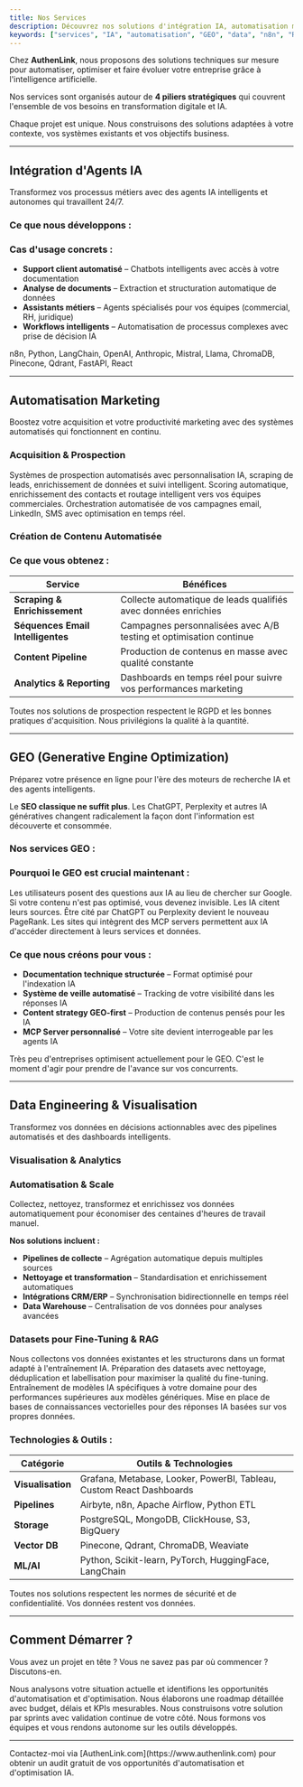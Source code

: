 ```yaml
---
title: Nos Services
description: Découvrez nos solutions d'intégration IA, automatisation marketing, GEO et data engineering pour transformer votre entreprise.
keywords: ["services", "IA", "automatisation", "GEO", "data", "n8n", "RAG", "fine tuning", "cold email"]
---
```


Chez **AuthenLink**, nous proposons des solutions techniques sur mesure pour automatiser, optimiser et faire évoluer votre entreprise grâce à l'intelligence artificielle.

Nos services sont organisés autour de **4 piliers stratégiques** qui couvrent l'ensemble de vos besoins en transformation digitale et IA.

<Note type="success" title="Approche Sur Mesure">
  Chaque projet est unique. Nous construisons des solutions adaptées à votre contexte, vos systèmes existants et vos objectifs business.
</Note>

---

## Intégration d'Agents IA

Transformez vos processus métiers avec des agents IA intelligents et autonomes qui travaillent 24/7.

### Ce que nous développons :

<CardGrid>
  <Card
    title="Agents n8n"
    description="Workflows automatisés no-code/low-code connectés à vos outils existants (CRM, ERP, APIs)."
    href="#integration-agents-ia"
  />
  <Card
    title="Agents Python Personnalisés"
    description="Scripts et applications sur mesure pour des tâches complexes et du traitement de données avancé."
    href="#integration-agents-ia"
  />
  <Card
    title="RAG (Retrieval-Augmented Generation)"
    description="Systèmes de réponse intelligente basés sur vos propres documents et bases de connaissances."
    href="#integration-agents-ia"
  />
  <Card
    title="Fine-Tuning de Modèles"
    description="Adaptation de modèles IA open source à vos cas d'usage spécifiques pour des performances optimales."
    href="#integration-agents-ia"
  />
</CardGrid>

### Cas d'usage concrets :

- **Support client automatisé** – Chatbots intelligents avec accès à votre documentation
- **Analyse de documents** – Extraction et structuration automatique de données
- **Assistants métiers** – Agents spécialisés pour vos équipes (commercial, RH, juridique)
- **Workflows intelligents** – Automatisation de processus complexes avec prise de décision IA

<Note type="note" title="Technologies utilisées">
  n8n, Python, LangChain, OpenAI, Anthropic, Mistral, Llama, ChromaDB, Pinecone, Qdrant, FastAPI, React
</Note>

---

## Automatisation Marketing

Boostez votre acquisition et votre productivité marketing avec des systèmes automatisés qui fonctionnent en continu.

### Acquisition & Prospection

<Step>
  <StepItem title="Cold Email à Grande Échelle">
    Systèmes de prospection automatisés avec personnalisation IA, scraping de leads, enrichissement de données et suivi intelligent.
  </StepItem>

  <StepItem title="Qualification de Leads">
    Scoring automatique, enrichissement des contacts et routage intelligent vers vos équipes commerciales.
  </StepItem>

  <StepItem title="Campagnes Multi-Canaux">
    Orchestration automatisée de vos campagnes email, LinkedIn, SMS avec optimisation en temps réel.
  </StepItem>
</Step>

### Création de Contenu Automatisée

<CardGrid>
  <Card
    title="Génération de Contenus"
    description="Production automatique d'articles, posts réseaux sociaux, newsletters avec votre ton et votre style."
  />
  <Card
    title="Optimisation SEO/GEO"
    description="Contenus optimisés pour les moteurs de recherche classiques et les IA de nouvelle génération."
  />
  <Card
    title="Programmation & Distribution"
    description="Planification intelligente et publication automatique sur tous vos canaux."
  />
</CardGrid>

### Ce que vous obtenez :

| Service                          | Bénéfices                                                                   |
| -------------------------------- | --------------------------------------------------------------------------- |
| **Scraping & Enrichissement**    | Collecte automatique de leads qualifiés avec données enrichies              |
| **Séquences Email Intelligentes**| Campagnes personnalisées avec A/B testing et optimisation continue          |
| **Content Pipeline**             | Production de contenus en masse avec qualité constante                      |
| **Analytics & Reporting**        | Dashboards en temps réel pour suivre vos performances marketing             |

<Note type="warning" title="Conformité & Éthique">
  Toutes nos solutions de prospection respectent le RGPD et les bonnes pratiques d'acquisition. Nous privilégions la qualité à la quantité.
</Note>

---

## GEO (Generative Engine Optimization)

Préparez votre présence en ligne pour l'ère des moteurs de recherche IA et des agents intelligents.

Le **SEO classique ne suffit plus**. Les ChatGPT, Perplexity et autres IA génératives changent radicalement la façon dont l'information est découverte et consommée.

### Nos services GEO :

<CardGrid>
  <Card
    title="Veille Concurrentielle IA"
    description="Monitoring automatisé de votre visibilité dans les réponses des IA et analyse de vos concurrents."
  />
  <Card
    title="Documentation Officielle Optimisée"
    description="Création de votre knowledge base structurée pour être facilement indexée et citée par les IA."
  />
  <Card
    title="Optimisation SEO & GEO"
    description="Double optimisation pour les moteurs classiques (Google) et les moteurs IA (Perplexity, ChatGPT)."
  />
  <Card
    title="Intégration MCP"
    description="Connexion de votre site aux protocoles IA (Model Context Protocol) pour interaction directe avec les agents."
  />
</CardGrid>

### Pourquoi le GEO est crucial maintenant :

<Step>
  <StepItem title="Changement de Paradigme">
    Les utilisateurs posent des questions aux IA au lieu de chercher sur Google. Si votre contenu n'est pas optimisé, vous devenez invisible.
  </StepItem>

  <StepItem title="Autorité & Citation">
    Les IA citent leurs sources. Être cité par ChatGPT ou Perplexity devient le nouveau PageRank.
  </StepItem>

  <StepItem title="Interactivité IA">
    Les sites qui intègrent des MCP servers permettent aux IA d'accéder directement à leurs services et données.
  </StepItem>
</Step>

### Ce que nous créons pour vous :

- **Documentation technique structurée** – Format optimisé pour l'indexation IA
- **Système de veille automatisé** – Tracking de votre visibilité dans les réponses IA
- **Content strategy GEO-first** – Production de contenus pensés pour les IA
- **MCP Server personnalisé** – Votre site devient interrogeable par les agents IA

<Note type="success" title="Avantage Compétitif">
  Très peu d'entreprises optimisent actuellement pour le GEO. C'est le moment d'agir pour prendre de l'avance sur vos concurrents.
</Note>

---

## Data Engineering & Visualisation

Transformez vos données en décisions actionnables avec des pipelines automatisés et des dashboards intelligents.

### Visualisation & Analytics

<CardGrid>
  <Card
    title="Dashboards Personnalisés"
    description="Interfaces visuelles pour suivre vos KPIs en temps réel avec des insights automatiques."
  />
  <Card
    title="Reporting Automatisé"
    description="Génération automatique de rapports et envoi programmé à vos équipes."
  />
  <Card
    title="Data Storytelling"
    description="Transformation de vos données en récits visuels compréhensibles pour tous."
  />
</CardGrid>

### Automatisation & Scale

Collectez, nettoyez, transformez et enrichissez vos données automatiquement pour économiser des centaines d'heures de travail manuel.

**Nos solutions incluent :**

- **Pipelines de collecte** – Agrégation automatique depuis multiples sources
- **Nettoyage et transformation** – Standardisation et enrichissement automatiques
- **Intégrations CRM/ERP** – Synchronisation bidirectionnelle en temps réel
- **Data Warehouse** – Centralisation de vos données pour analyses avancées

### Datasets pour Fine-Tuning & RAG

<Step>
  <StepItem title="Collecte & Structuration">
    Nous collectons vos données existantes et les structurons dans un format adapté à l'entraînement IA.
  </StepItem>

  <StepItem title="Nettoyage & Labellisation">
    Préparation des datasets avec nettoyage, déduplication et labellisation pour maximiser la qualité du fine-tuning.
  </StepItem>

  <StepItem title="Fine-Tuning de Modèles">
    Entraînement de modèles IA spécifiques à votre domaine pour des performances supérieures aux modèles génériques.
  </StepItem>

  <StepItem title="Systèmes RAG">
    Mise en place de bases de connaissances vectorielles pour des réponses IA basées sur vos propres données.
  </StepItem>
</Step>

### Technologies & Outils :

| Catégorie            | Outils & Technologies                                                       |
| -------------------- | --------------------------------------------------------------------------- |
| **Visualisation**    | Grafana, Metabase, Looker, PowerBI, Tableau, Custom React Dashboards      |
| **Pipelines**        | Airbyte, n8n, Apache Airflow, Python ETL                                  |
| **Storage**          | PostgreSQL, MongoDB, ClickHouse, S3, BigQuery                              |
| **Vector DB**        | Pinecone, Qdrant, ChromaDB, Weaviate                                       |
| **ML/AI**            | Python, Scikit-learn, PyTorch, HuggingFace, LangChain                     |

<Note type="note" title="Data Privacy">
  Toutes nos solutions respectent les normes de sécurité et de confidentialité. Vos données restent vos données.
</Note>

---

## Comment Démarrer ?

Vous avez un projet en tête ? Vous ne savez pas par où commencer ? Discutons-en.

<Step>
  <StepItem title="1. Audit Gratuit">
    Nous analysons votre situation actuelle et identifions les opportunités d'automatisation et d'optimisation.
  </StepItem>

  <StepItem title="2. Proposition Technique">
    Nous élaborons une roadmap détaillée avec budget, délais et KPIs mesurables.
  </StepItem>

  <StepItem title="3. Développement Itératif">
    Nous construisons votre solution par sprints avec validation continue de votre côté.
  </StepItem>

  <StepItem title="4. Formation & Passation">
    Nous formons vos équipes et vous rendons autonome sur les outils développés.
  </StepItem>
</Step>

<CardGrid>
  <Card
    title="Découvrir Ma Vision"
    description="Comprendre ma philosophie et mon approche de l'IA appliquée aux opérations."
    href="/docs/authenlink/vision"
  />
  <Card
    title="Contactez-moi"
    description="Prenons rendez-vous pour discuter de votre projet et voir comment je peux vous aider."
    href="https://www.authenlink.com"
    external={true}
  />
</CardGrid>

---

<Note type="success" title="Prêt à transformer votre entreprise ?">
  Contactez-moi via [AuthenLink.com](https://www.authenlink.com) pour obtenir un audit gratuit de vos opportunités d'automatisation et d'optimisation IA.
</Note>
